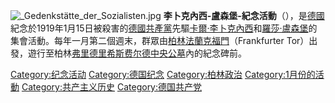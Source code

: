{{Unreferenced|time=2021-04-30T11:38:28+00:00}}
[[File:_Gedenkstätte_der_Sozialisten.jpg|thumb]]
'''李卜克內西-盧森堡-紀念活動'''（{{lang-de|Liebknecht-Luxemburg-Demonstrationh}}），是[[德國|德國]]紀念於1919年1月15日被殺害的[[德國共產黨|德國共產黨]]先驅[[卡爾·李卜克內西|卡爾·李卜克內西]]和[[羅莎·盧森堡|羅莎·盧森堡]]的集會活動。每年一月第二個週末，群眾由[[柏林|柏林]][[法蘭克福門|法蘭克福門]]（Frankfurter Tor）出發，遊行至柏林[[弗里德里希斯费尔德中央公墓|弗里德里希斯费尔德中央公墓]]內的紀念碑前。

[[Category:纪念活动|Category:纪念活动]]
[[Category:德国纪念|Category:德国纪念]]
[[Category:柏林政治|Category:柏林政治]]
[[Category:1月份的活動|Category:1月份的活動]]
[[Category:共产主义历史|Category:共产主义历史]]
[[Category:德国共产党|Category:德国共产党]]
{{germany-stub}}